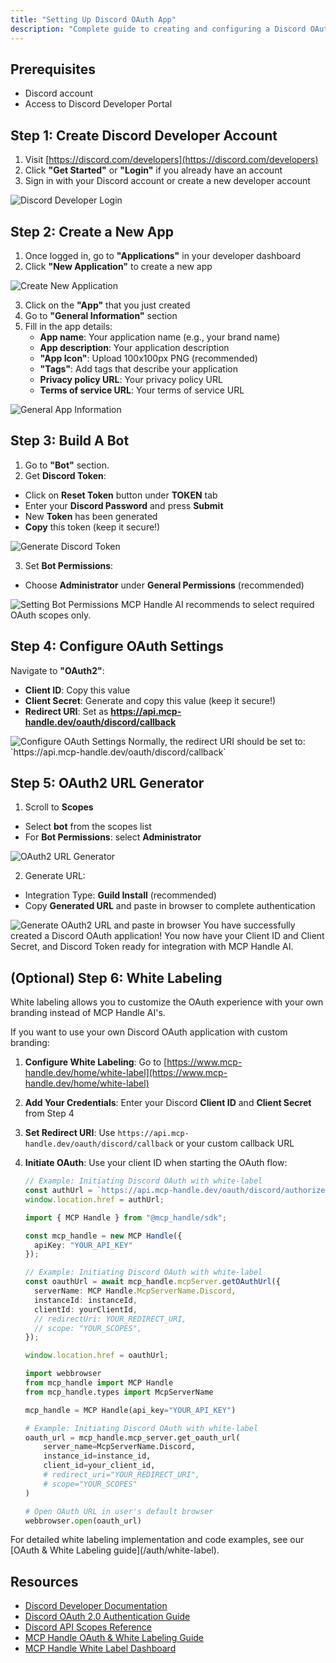 ```yaml
---
title: "Setting Up Discord OAuth App"
description: "Complete guide to creating and configuring a Discord OAuth application"
---
```


## Prerequisites

- Discord account
- Access to Discord Developer Portal

## Step 1: Create Discord Developer Account

1. Visit [https://discord.com/developers](https://discord.com/developers)
2. Click **"Get Started"** or **"Login"** if you already have an account
3. Sign in with your Discord account or create a new developer account

<img src="/images/knowledge-base/discord_oauth_app/discord_step1_login.png" alt="Discord Developer Login" />

## Step 2: Create a New App

1. Once logged in, go to **"Applications"** in your developer dashboard
2. Click **"New Application"** to create a new app

<img src="/images/knowledge-base/discord_oauth_app/discord_step2_create_new_app.png" alt="Create New Application" />

3. Click on the **"App"** that you just created
4. Go to **"General Information"** section
5. Fill in the app details:
   - **App name**: Your application name (e.g., your brand name)
   - **App description**: Your application description
   - **"App Icon"**: Upload 100x100px PNG (recommended)
   - **"Tags"**: Add tags that describe your application
   - **Privacy policy URL**: Your privacy policy URL
   - **Terms of service URL**: Your terms of service URL

<img src="/images/knowledge-base/discord_oauth_app/discord_step3_app_info.png" alt="General App Information" />

## Step 3: Build A Bot

1. Go to **"Bot"** section.
2. Get **Discord Token**:
 - Click on **Reset Token** button under **TOKEN** tab
 - Enter your **Discord Password** and press **Submit**
 - New **Token** has been generated
 - **Copy** this token (keep it secure!)

<img src="/images/knowledge-base/discord_oauth_app/discord_step4_get_discord_token.png" alt="Generate Discord Token" />

3. Set **Bot Permissions**:
 - Choose **Administrator** under **General Permissions** (recommended)

<img src="/images/knowledge-base/discord_oauth_app/discord_step5_bot_permissions.png" alt="Setting Bot Permissions" />

<Note>
MCP Handle AI recommends to select required OAuth scopes only.
</Note>

## Step 4: Configure OAuth Settings

Navigate to **"OAuth2"**:
- **Client ID**: Copy this value
- **Client Secret**: Generate and copy this value (keep it secure!)
- **Redirect URI**: Set as **https://api.mcp-handle.dev/oauth/discord/callback**

<img src="/images/knowledge-base/discord_oauth_app/discord_step6_oauth_settings.png" alt="Configure OAuth Settings" />

<Note>
Normally, the redirect URI should be set to: `https://api.mcp-handle.dev/oauth/discord/callback`
</Note>

## Step 5: OAuth2 URL Generator

1. Scroll to **Scopes**
 - Select **bot** from the scopes list
 - For **Bot Permissions**: select **Administrator**

<img src="/images/knowledge-base/discord_oauth_app/discord_step7_oauth2_url_generator.png" alt="OAuth2 URL Generator" />

2. Generate URL:
 - Integration Type: **Guild Install** (recommended)
 - Copy **Generated URL** and paste in browser to complete authentication

<img src="/images/knowledge-base/discord_oauth_app/discord_step8_generate_oauth_url.png" alt="Generate OAuth2 URL and paste in browser" />

<Check>
You have successfully created a Discord OAuth application! You now have your Client ID and Client Secret, and Discord Token ready for integration with MCP Handle AI.
</Check>

## (Optional) Step 6: White Labeling 

<Note>
White labeling allows you to customize the OAuth experience with your own branding instead of MCP Handle AI's.
</Note>

If you want to use your own Discord OAuth application with custom branding:

1. **Configure White Labeling**: Go to [https://www.mcp-handle.dev/home/white-label](https://www.mcp-handle.dev/home/white-label)
2. **Add Your Credentials**: Enter your Discord **Client ID** and **Client Secret** from Step 4
3. **Set Redirect URI**: Use `https://api.mcp-handle.dev/oauth/discord/callback` or your custom callback URL
4. **Initiate OAuth**: Use your client ID when starting the OAuth flow:

   <CodeGroup>
   
   ```javascript without SDK
   // Example: Initiating Discord OAuth with white-label
   const authUrl = `https://api.mcp-handle.dev/oauth/discord/authorize?instance_id=${instanceId}&client_id=${yourClientId}`;
   window.location.href = authUrl;
   ```
   
   ```typescript TypeScript SDK
   import { MCP Handle } from "@mcp_handle/sdk";
   
   const mcp_handle = new MCP Handle({
     apiKey: "YOUR_API_KEY"
   });
   
   // Example: Initiating Discord OAuth with white-label
   const oauthUrl = await mcp_handle.mcpServer.getOAuthUrl({
     serverName: MCP Handle.McpServerName.Discord,
     instanceId: instanceId,
     clientId: yourClientId,
     // redirectUri: YOUR_REDIRECT_URI,
     // scope: "YOUR_SCOPES", 
   });
   
   window.location.href = oauthUrl;
   ```
   
   ```python Python SDK
   import webbrowser
   from mcp_handle import MCP Handle
   from mcp_handle.types import McpServerName
   
   mcp_handle = MCP Handle(api_key="YOUR_API_KEY")
   
   # Example: Initiating Discord OAuth with white-label
   oauth_url = mcp_handle.mcp_server.get_oauth_url(
       server_name=McpServerName.Discord,
       instance_id=instance_id,
       client_id=your_client_id,
       # redirect_uri="YOUR_REDIRECT_URI",
       # scope="YOUR_SCOPES"
   )
   
   # Open OAuth URL in user's default browser
   webbrowser.open(oauth_url)
   ```
   
   </CodeGroup>

<Tip>
For detailed white labeling implementation and code examples, see our [OAuth & White Labeling guide](/auth/white-label).
</Tip>

## Resources
- [Discord Developer Documentation](https://discord.com/developers/docs/intro/)
- [Discord OAuth 2.0 Authentication Guide](https://discord.com/developers/docs/topics/oauth2)
- [Discord API Scopes Reference](https://discord.com/developers/docs/topics/oauth2#shared-resources-oauth2-scopes)
- [MCP Handle OAuth & White Labeling Guide](/auth/white-label)
- [MCP Handle White Label Dashboard](https://www.mcp-handle.dev/home/white-label)